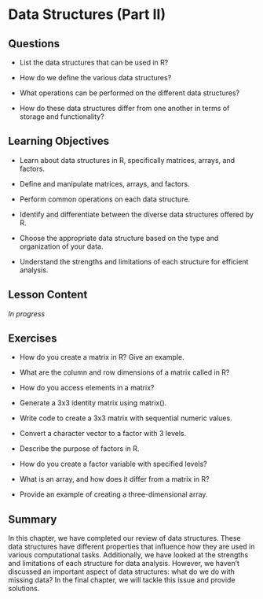 # Data Structures (Part II) {#sec-data-structure-2}

## Questions

-   List the data structures that can be used in R?

-   How do we define the various data structures?

-   What operations can be performed on the different data structures?

-   How do these data structures differ from one another in terms of storage and functionality?

## Learning Objectives

-   Learn about data structures in R, specifically matrices, arrays, and factors.

-   Define and manipulate matrices, arrays, and factors.

-   Perform common operations on each data structure.

-   Identify and differentiate between the diverse data structures offered by R.

-   Choose the appropriate data structure based on the type and organization of your data.

-   Understand the strengths and limitations of each structure for efficient analysis.

## Lesson Content

*In progress*

## Exercises

-   How do you create a matrix in R? Give an example.

-   What are the column and row dimensions of a matrix called in R?

-   How do you access elements in a matrix?

-   Generate a 3x3 identity matrix using matrix().

-   Write code to create a 3x3 matrix with sequential numeric values.

-   Convert a character vector to a factor with 3 levels.

-   Describe the purpose of factors in R.

-   How do you create a factor variable with specified levels?

-   What is an array, and how does it differ from a matrix in R?

-   Provide an example of creating a three-dimensional array.

## Summary

In this chapter, we have completed our review of data structures. These data structures have different properties that influence how they are used in various computational tasks. Additionally, we have looked at the strengths and limitations of each structure for data analysis. However, we haven’t discussed an important aspect of data structures: what do we do with missing data? In the final chapter, we will tackle this issue and provide solutions.